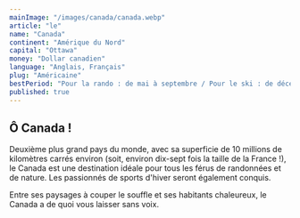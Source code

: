 ```yaml
---
mainImage: "/images/canada/canada.webp"
article: "le"
name: "Canada"
continent: "Amérique du Nord"
capital: "Ottawa"
money: "Dollar canadien"
language: "Anglais, Français"
plug: "Américaine"
bestPeriod: "Pour la rando : de mai à septembre / Pour le ski : de décembre à mars"
published: true
---
```


## Ô Canada !

Deuxième plus grand pays du monde, avec sa superficie de 10 millions de  kilomètres carrés environ (soit, environ dix-sept fois la taille de la France !), le Canada est une destination idéale pour tous les férus de randonnées et de nature. Les passionnés de sports d'hiver seront également conquis.

Entre ses paysages à couper le souffle et ses habitants chaleureux, le Canada a de quoi vous laisser sans voix.